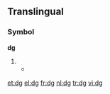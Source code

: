 {{also|DG}}
==Translingual==
===Symbol===
'''dg'''
# {{SI-unit-abb|deci|gram|[[mass]]}}
#* {{quote-book
|passage=Melt index was constant at approximately 5 '''dg'''/min.
|page=170
|title=TAPPI Journal; volume 76; Jan-Apr 1993
|author=Technical Association of the Pulp and Paper Industry
|year=1993}}

[[et:dg]]
[[el:dg]]
[[fr:dg]]
[[nl:dg]]
[[tr:dg]]
[[vi:dg]]